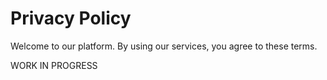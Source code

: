 # Privacy Policy

Welcome to our platform. By using our services, you agree to these terms.

WORK IN PROGRESS
